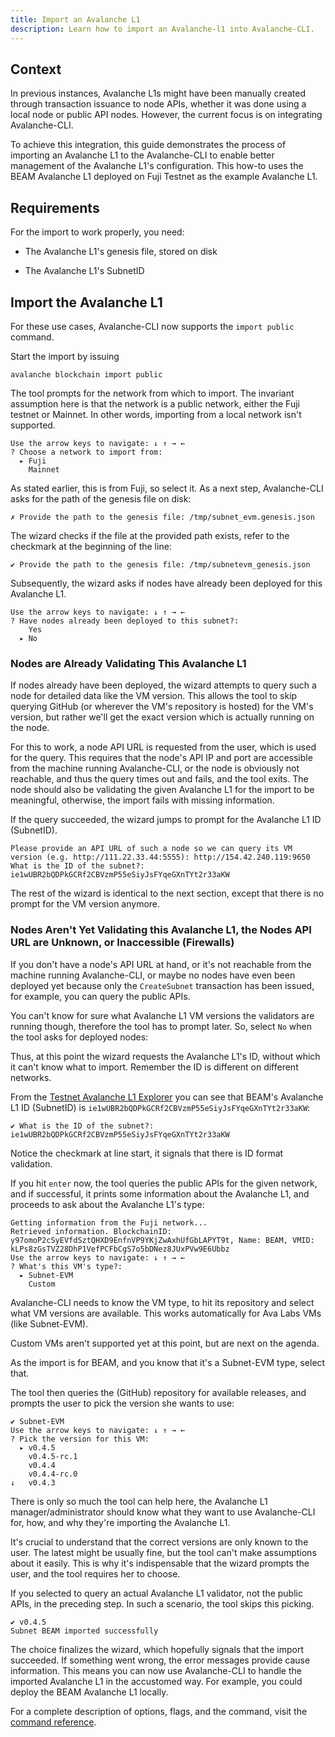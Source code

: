 ```yaml
---
title: Import an Avalanche L1
description: Learn how to import an Avalanche-l1 into Avalanche-CLI.
---
```

Context[​](#context "Direct link to heading")
---------------------------------------------

In previous instances, Avalanche L1s might have been manually created through transaction issuance to node APIs, whether it was done using a local node or public API nodes. However, the current focus is on integrating Avalanche-CLI.

To achieve this integration, this guide demonstrates the process of importing an Avalanche L1 to the Avalanche-CLI to enable better management of the Avalanche L1's configuration. This how-to uses the BEAM Avalanche L1 deployed on Fuji Testnet as the example Avalanche L1.

Requirements[​](#requirements "Direct link to heading")
-------------------------------------------------------

For the import to work properly, you need:

- The Avalanche L1's genesis file, stored on disk
    
- The Avalanche L1's SubnetID
    

Import the Avalanche L1[​](#import-the-avalanche-l1 "Direct link to heading")
-----------------------------------------------------------------

For these use cases, Avalanche-CLI now supports the `import public` command.

Start the import by issuing

```
avalanche blockchain import public
```

The tool prompts for the network from which to import. The invariant assumption here is that the network is a public network, either the Fuji testnet or Mainnet. In other words, importing from a local network isn't supported.

```
Use the arrow keys to navigate: ↓ ↑ → ←
? Choose a network to import from:
  ▸ Fuji
    Mainnet
```

As stated earlier, this is from Fuji, so select it. As a next step, Avalanche-CLI asks for the path of the genesis file on disk:

```
✗ Provide the path to the genesis file: /tmp/subnet_evm.genesis.json
```

The wizard checks if the file at the provided path exists, refer to the checkmark at the beginning of the line:

```
✔ Provide the path to the genesis file: /tmp/subnetevm_genesis.json
```

Subsequently, the wizard asks if nodes have already been deployed for this Avalanche L1.

```
Use the arrow keys to navigate: ↓ ↑ → ←
? Have nodes already been deployed to this subnet?:
    Yes
  ▸ No
```

### Nodes are Already Validating This Avalanche L1[​](#nodes-are-already-validating-this-avalanche-l1 "Direct link to heading")

If nodes already have been deployed, the wizard attempts to query such a node for detailed data like the VM version. This allows the tool to skip querying GitHub (or wherever the VM's repository is hosted) for the VM's version, but rather we'll get the exact version which is actually running on the node.

For this to work, a node API URL is requested from the user, which is used for the query. This requires that the node's API IP and port are accessible from the machine running Avalanche-CLI, or the node is obviously not reachable, and thus the query times out and fails, and the tool exits. The node should also be validating the given Avalanche L1 for the import to be meaningful, otherwise, the import fails with missing information.

If the query succeeded, the wizard jumps to prompt for the Avalanche L1 ID (SubnetID).

```
Please provide an API URL of such a node so we can query its VM version (e.g. http://111.22.33.44:5555): http://154.42.240.119:9650
What is the ID of the subnet?: ie1wUBR2bQDPkGCRf2CBVzmP55eSiyJsFYqeGXnTYt2r33aKW
```

The rest of the wizard is identical to the next section, except that there is no prompt for the VM version anymore.

### Nodes Aren't Yet Validating this Avalanche L1, the Nodes API URL are Unknown, or Inaccessible (Firewalls)[​](#nodes-arent-yet-validating-this-avalanche-l1-the-nodes-api-url-are-unknown-or-inaccessible-firewalls "Direct link to heading")

If you don't have a node's API URL at hand, or it's not reachable from the machine running Avalanche-CLI, or maybe no nodes have even been deployed yet because only the `CreateSubnet` transaction has been issued, for example, you can query the public APIs.

You can't know for sure what Avalanche L1 VM versions the validators are running though, therefore the tool has to prompt later. So, select `No` when the tool asks for deployed nodes:

Thus, at this point the wizard requests the Avalanche L1's ID, without which it can't know what to import. Remember the ID is different on different networks.

From the [Testnet Avalanche L1 Explorer](https://subnets-test.avax.network/beam) you can see that BEAM's Avalanche L1 ID (SubnetID) is `ie1wUBR2bQDPkGCRf2CBVzmP55eSiyJsFYqeGXnTYt2r33aKW`:

```
✔ What is the ID of the subnet?: ie1wUBR2bQDPkGCRf2CBVzmP55eSiyJsFYqeGXnTYt2r33aKW
```

Notice the checkmark at line start, it signals that there is ID format validation.

If you hit `enter` now, the tool queries the public APIs for the given network, and if successful, it prints some information about the Avalanche L1, and proceeds to ask about the Avalanche L1's type:

```
Getting information from the Fuji network...
Retrieved information. BlockchainID: y97omoP2cSyEVfdSztQHXD9EnfnVP9YKjZwAxhUfGbLAPYT9t, Name: BEAM, VMID: kLPs8zGsTVZ28DhP1VefPCFbCgS7o5bDNez8JUxPVw9E6Ubbz
Use the arrow keys to navigate: ↓ ↑ → ←
? What's this VM's type?:
  ▸ Subnet-EVM
    Custom
```

Avalanche-CLI needs to know the VM type, to hit its repository and select what VM versions are available. This works automatically for Ava Labs VMs (like Subnet-EVM).

Custom VMs aren't supported yet at this point, but are next on the agenda.

As the import is for BEAM, and you know that it's a Subnet-EVM type, select that.

The tool then queries the (GitHub) repository for available releases, and prompts the user to pick the version she wants to use:

```
✔ Subnet-EVM
Use the arrow keys to navigate: ↓ ↑ → ←
? Pick the version for this VM:
  ▸ v0.4.5
    v0.4.5-rc.1
    v0.4.4
    v0.4.4-rc.0
↓   v0.4.3
```

There is only so much the tool can help here, the Avalanche L1 manager/administrator should know what they want to use Avalanche-CLI for, how, and why they're importing the Avalanche L1.

It's crucial to understand that the correct versions are only known to the user. The latest might be usually fine, but the tool can't make assumptions about it easily. This is why it's indispensable that the wizard prompts the user, and the tool requires her to choose.

If you selected to query an actual Avalanche L1 validator, not the public APIs, in the preceding step. In such a scenario, the tool skips this picking.

```
✔ v0.4.5
Subnet BEAM imported successfully
```

The choice finalizes the wizard, which hopefully signals that the import succeeded. If something went wrong, the error messages provide cause information. This means you can now use Avalanche-CLI to handle the imported Avalanche L1 in the accustomed way. For example, you could deploy the BEAM Avalanche L1 locally.

For a complete description of options, flags, and the command, visit the [command reference](/docs/tooling/cli-commands#avalanche-l1-import).